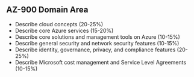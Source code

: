## AZ-900 Domain Area
- Describe cloud concepts (20-25%)
- Describe core Azure services (15-20%)
- Describe core solutions and management tools on Azure (10-15%)
- Describe general security and network security features (10-15%)
- Describe identity, governance, privacy, and compliance features (20-25%)
- Describe Microsoft cost management and Service Level Agreements (10-15%)

